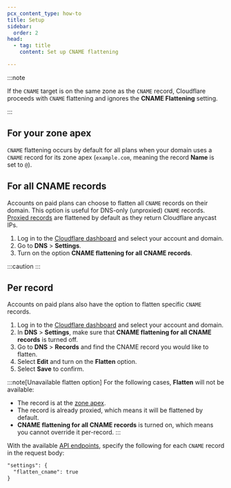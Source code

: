 ```yaml
---
pcx_content_type: how-to
title: Setup
sidebar:
  order: 2
head:
  - tag: title
    content: Set up CNAME flattening

---
```



:::note


If the `CNAME` target is on the same zone as the `CNAME` record, Cloudflare proceeds with `CNAME` flattening and ignores the **CNAME Flattening** setting.


:::

## For your zone apex

`CNAME` flattening occurs by default for all plans when your domain uses a `CNAME` record for its zone apex (`example.com`, meaning the record **Name** is set to `@`).

## For all CNAME records

Accounts on paid plans can choose to flatten all `CNAME` records on their domain. This option is useful for <GlossaryTooltip term="proxy status">DNS-only (unproxied)</GlossaryTooltip> `CNAME` records. [Proxied records](/dns/manage-dns-records/reference/proxied-dns-records/#proxied-records) are flattened by default as they return Cloudflare anycast IPs.

1. Log in to the [Cloudflare dashboard](https://dash.cloudflare.com/login) and select your account and domain.
2. Go to **DNS** > **Settings**.
3. Turn on the option **CNAME flattening for all CNAME records**.

:::caution
 <Render file="cname-flattening-callout" />
:::

## Per record

Accounts on paid plans also have the option to flatten specific `CNAME` records.

<Tabs syncKey="dashPlusAPI"> <TabItem label="Dashboard">

1. Log in to the [Cloudflare dashboard](https://dash.cloudflare.com/login) and select your account and domain.
2. In **DNS** > **Settings**, make sure that **CNAME flattening for all CNAME records** is turned off.
3. Go to **DNS** > **Records** and find the CNAME record you would like to flatten.
4. Select **Edit** and turn on the **Flatten** option.
5. Select **Save** to confirm.

:::note[Unavailable flatten option]
For the following cases, **Flatten** will not be available:
- The record is at the [zone apex](#for-your-zone-apex).
- The record is already proxied, which means it will be flattened by default.
- **CNAME flattening for all CNAME records** is turned on, which means you cannot override it per-record.
:::

</TabItem> <TabItem label="API">

With the available [API endpoints](/api/operations/dns-records-for-a-zone-create-dns-record), specify the following for each `CNAME` record in the request body:

```txt
"settings": {
  "flatten_cname": true
}
```

</TabItem> </Tabs>

